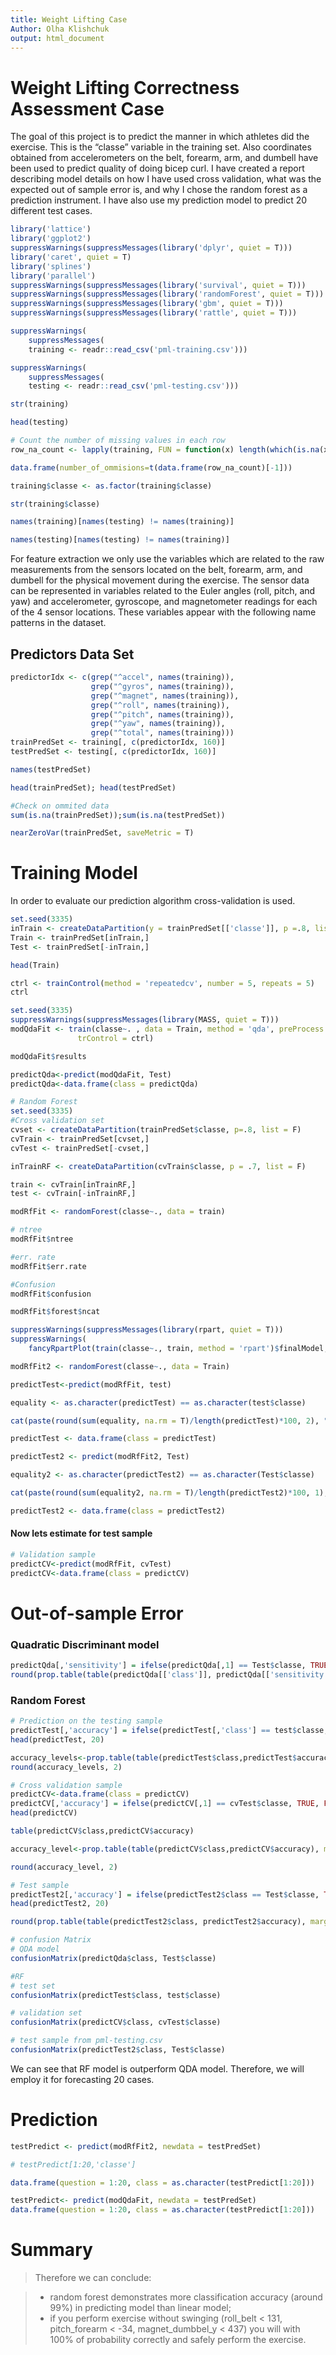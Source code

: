 ```yaml
---
title: Weight Lifting Case
Author: Olha Klishchuk
output: html_document
---
```


# Weight Lifting Correctness Assessment Case

The goal of this project is to predict the manner in which athletes did the exercise. This is the "classe" variable in the training set. Also coordinates obtained from accelerometers on the belt, forearm, arm, and dumbell have been used to predict quality of doing bicep curl. I have created a report describing model details on how I have used cross validation, what was the expected out of sample error is, and why I chose the random forest as a prediction instrument. I have also use my prediction model to predict 20 different test cases. 

```r
library('lattice')
library('ggplot2')
suppressWarnings(suppressMessages(library('dplyr', quiet = T)))
library('caret', quiet = T)
library('splines')
library('parallel')
suppressWarnings(suppressMessages(library('survival', quiet = T)))
suppressWarnings(suppressMessages(library('randomForest', quiet = T)))
suppressWarnings(suppressMessages(library('gbm', quiet = T)))
suppressWarnings(suppressMessages(library('rattle', quiet = T)))
```

```r
suppressWarnings(
    suppressMessages(
    training <- readr::read_csv('pml-training.csv')))

suppressWarnings(
    suppressMessages(
    testing <- readr::read_csv('pml-testing.csv')))
```

```r
str(training)
```

```r
head(testing)
```

```r
# Count the number of missing values in each row
row_na_count <- lapply(training, FUN = function(x) length(which(is.na(x))))
```

```r
data.frame(number_of_ommisions=t(data.frame(row_na_count)[-1]))
```

```r
training$classe <- as.factor(training$classe)
```

```r
str(training$classe)
```

```r
names(training)[names(testing) != names(training)]
```

```r
names(testing)[names(testing) != names(training)]
```

For feature extraction we only use the variables which are related to the raw measurements from the sensors located on the belt, forearm, arm, and dumbell for the physical movement during the exercise. The sensor data can be represented in variables related to the Euler angles (roll, pitch, and yaw) and accelerometer, gyroscope, and magnetometer readings for each of the 4 sensor locations. These variables appear with the following name patterns in the dataset.

## Predictors Data Set

```r
predictorIdx <- c(grep("^accel", names(training)), 
                  grep("^gyros", names(training)), 
                  grep("^magnet", names(training)), 
                  grep("^roll", names(training)), 
                  grep("^pitch", names(training)), 
                  grep("^yaw", names(training)), 
                  grep("^total", names(training)))
trainPredSet <- training[, c(predictorIdx, 160)]
testPredSet <- testing[, c(predictorIdx, 160)]
```

```r
names(testPredSet)
```

```r
head(trainPredSet); head(testPredSet)
```

```r
#Check on ommited data
sum(is.na(trainPredSet));sum(is.na(testPredSet))
```

```r
nearZeroVar(trainPredSet, saveMetric = T)
```

# Training Model

In order to evaluate our prediction algorithm cross-validation is used. 

```r
set.seed(3335) 
inTrain <- createDataPartition(y = trainPredSet[['classe']], p =.8, list = F)
Train <- trainPredSet[inTrain,]
Test <- trainPredSet[-inTrain,]
```

```r
head(Train)
```

```r
ctrl <- trainControl(method = 'repeatedcv', number = 5, repeats = 5)
ctrl
```

```r
set.seed(3335)
suppressWarnings(suppressMessages(library(MASS, quiet = T)))
modQdaFit <- train(classe~. , data = Train, method = 'qda', preProcess = c('center', 'scale'), 
               trControl = ctrl)
```

```r
modQdaFit$results
```

```r
predictQda<-predict(modQdaFit, Test)
predictQda<-data.frame(class = predictQda)
```

```r
# Random Forest
set.seed(3335)
#Cross validation set
cvset <- createDataPartition(trainPredSet$classe, p=.8, list = F)
cvTrain <- trainPredSet[cvset,] 
cvTest <- trainPredSet[-cvset,]
```

```r
inTrainRF <- createDataPartition(cvTrain$classe, p = .7, list = F)

train <- cvTrain[inTrainRF,]
test <- cvTrain[-inTrainRF,]
```

```r
modRfFit <- randomForest(classe~., data = train)
```

```r
# ntree
modRfFit$ntree
```

```r
#err. rate
modRfFit$err.rate
```

```r
#Confusion
modRfFit$confusion
```

```r
modRfFit$forest$ncat
```

```r
suppressWarnings(suppressMessages(library(rpart, quiet = T)))
suppressWarnings(
    fancyRpartPlot(train(classe~., train, method = 'rpart')$finalModel, sub = paste(format(Sys.Date(), "%Y %B %d| %X:%Z"),"\nAuthor: Olha Klishchuk")))
```

```r
modRfFit2 <- randomForest(classe~., data = Train)
```

```r
predictTest<-predict(modRfFit, test)
```

```r
equality <- as.character(predictTest) == as.character(test$classe)

cat(paste(round(sum(equality, na.rm = T)/length(predictTest)*100, 2), "%"))

predictTest <- data.frame(class = predictTest)
```

```r
predictTest2 <- predict(modRfFit2, Test)

equality2 <- as.character(predictTest2) == as.character(Test$classe)

cat(paste(round(sum(equality2, na.rm = T)/length(predictTest2)*100, 1), "%"))

predictTest2 <- data.frame(class = predictTest2)
```

#### Now lets estimate for test sample

```r
# Validation sample
predictCV<-predict(modRfFit, cvTest)
predictCV<-data.frame(class = predictCV)
```

# Out-of-sample Error

### Quadratic Discriminant model

```r
predictQda[,'sensitivity'] = ifelse(predictQda[,1] == Test$classe, TRUE, FALSE)
round(prop.table(table(predictQda[['class']], predictQda[['sensitivity']]), margin = 1)*100, 2)
```

### Random Forest

```r
# Prediction on the testing sample
predictTest[,'accuracy'] = ifelse(predictTest[,'class'] == test$classe, TRUE, FALSE)
head(predictTest, 20)
```

```r
accuracy_levels<-prop.table(table(predictTest$class,predictTest$accuracy), margin = 1)*100
round(accuracy_levels, 2)
```

```r
# Cross validation sample
predictCV<-data.frame(class = predictCV)
predictCV[,'accuracy'] = ifelse(predictCV[,1] == cvTest$classe, TRUE, FALSE)
head(predictCV)
```

```r
table(predictCV$class,predictCV$accuracy)
```

```r
accuracy_level<-prop.table(table(predictCV$class,predictCV$accuracy), margin = 1)*100

round(accuracy_level, 2)
```

```r
# Test sample
predictTest2[,'accuracy'] = ifelse(predictTest2$class == Test$classe, TRUE, FALSE)
head(predictTest2, 20)
```

```r
round(prop.table(table(predictTest2$class, predictTest2$accuracy), margin = 1)*100, 2)
```

```r
# confusion Matrix
# QDA model
confusionMatrix(predictQda$class, Test$classe)
```

```r
#RF
# test set
confusionMatrix(predictTest$class, test$classe)
```

```r
# validation set
confusionMatrix(predictCV$class, cvTest$classe)
```

```r
# test sample from pml-testing.csv
confusionMatrix(predictTest2$class, Test$classe)
```

We can see that RF model is outperform QDA model. Therefore, we will employ it for forecasting 20 cases.

# Prediction

```r
testPredict <- predict(modRfFit2, newdata = testPredSet)

# testPredict[1:20,'classe']
```

```r
data.frame(question = 1:20, class = as.character(testPredict[1:20]))
```

```r
testPredict<- predict(modQdaFit, newdata = testPredSet)
data.frame(question = 1:20, class = as.character(testPredict[1:20]))
```

# Summary

> Therefore we can conclude:

  > * random forest demonstrates more classification accuracy (around 99%) in predicting model than linear model;
  > * if you perform exercise without swinging (roll_belt < 131, pitch_forearm < -34, magnet_dumbbel_y < 437) you will with 100% of probability correctly and safely perform the exercise.

